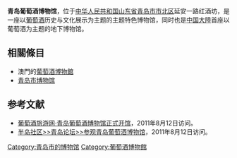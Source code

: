 {{Infobox Museum
 |name          =青岛葡萄酒博物馆
 |image         = 
 |imagesize     = 
 |caption       = 
 |map_type      = 
 |map_caption   = 
 |latitude      = 
 |longitude     = 
 |coordinates   =
 |established   = 2010年3月26日
 |dissolved     = 
 |location      = {{CHN}}山东省[[青岛市|青岛市]][[市北区|市北区]]延安一路
 |type          = 专题博物馆
 |collection    = 
 |area          = 8800平方米
 |visitors      = 
 |director      = 
 |curator       = 
 |publictransit = [[青岛公交|青岛公交]]：动物园站
 |openinghours  = 
 |website       = 
}}
'''青岛葡萄酒博物馆'''，位于[[中华人民共和国|中华人民共和国]][[山东省|山东省]][[青岛市|青岛市]][[市北区|市北区]]延安一路红酒坊，是一座以[[葡萄酒|葡萄酒]]历史与文化展示为主题的主题特色博物馆，同时也是[[中国大陸|中国大陸]]首座以葡萄酒为主题的地下博物馆。

== 相關條目 ==
* 澳門的[[葡萄酒博物館|葡萄酒博物館]]
* [[青岛市博物馆|青岛市博物馆]]

==参考文献==
{{reflist}}
*[https://web.archive.org/web/20111125205620/http://winetour.cn/html/1003/2010033167933753.html 葡萄酒旅游网·青岛葡萄酒博物馆正式开馆]，2011年8月12日访问。
*[http://club.bandao.cn/showthread.asp?boardid=101&id=1634026&page=1 半岛社区>>青岛论坛>>参观青岛葡萄酒博物馆]{{dead link|date=2018年5月 |bot=InternetArchiveBot |fix-attempted=yes }}，2011年8月12日访问。
{{Qingdao-stub}}
[[Category:青岛市的博物馆|Category:青岛市的博物馆]]
[[Category:葡萄酒博物館|Category:葡萄酒博物館]]